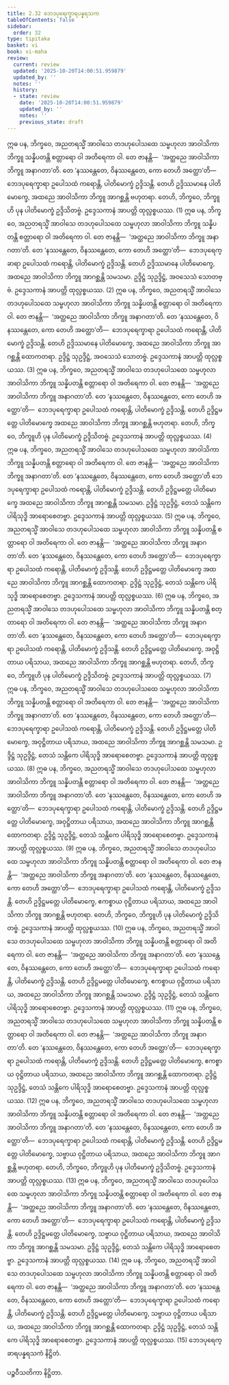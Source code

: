 ```yaml
---
title: 2.32 ဘေဒပုရေက္ခာရပန္နရသက
tableOfContents: false
sidebar:
  order: 32
type: tipitaka
basket: vi
book: vi-maha
review:
  current: review
  updated: '2025-10-20T14:00:51.959879'
  updated_by: ''
  notes: ''
  history:
  - state: review
    date: '2025-10-20T14:00:51.959879'
    updated_by: ''
    notes: ''
    previous_state: draft
---
```



<DynamicBreadcrumb />


<ReviewStatus review={frontmatter.review} showDetails={true} />

<HypothesisAnnotation frontmatter={frontmatter} />

<Division number="176" book="vi-maha" e="ch" v="3" p="180">

<Paragraph number="758" book="vi-maha">
ဣဓ ပန, ဘိက္ခဝေ, အညတရသ္မိံ အာဝါသေ တဒဟုပေါသထေ သမ္ဗဟုလာ အာဝါသိကာ ဘိက္ခူ သန္နိပတန္တိ စတ္တာရော ဝါ အတိရေကာ ဝါ. တေ ဇာနန္တိ—  ‘အတ္ထညေ အာဝါသိကာ ဘိက္ခူ အနာဂတာ’တိ. တေ ‘နဿန္တေတေ, ဝိနဿန္တေတေ, ကော တေဟိ အတ္ထော’တိ—  ဘေဒပုရေက္ခာရာ ဥပေါသထံ ကရောန္တိ, ပါတိမောက္ခံ ဥဒ္ဒိသန္တိ. တေဟိ ဥဒ္ဒိဿမာနေ ပါတိမောက္ခေ, အထညေ အာဝါသိကာ ဘိက္ခူ အာဂစ္ဆန္တိ ဗဟုတရာ. တေဟိ, ဘိက္ခဝေ, ဘိက္ခူဟိ ပုန ပါတိမောက္ခံ ဥဒ္ဒိသိတဗ္ဗံ. ဥဒ္ဒေသကာနံ အာပတ္တိ ထုလ္လစ္စယဿ. (1)
</Paragraph>

<Paragraph number="759" book="vi-maha">
ဣဓ ပန, ဘိက္ခဝေ, အညတရသ္မိံ အာဝါသေ တဒဟုပေါသထေ သမ္ဗဟုလာ အာဝါသိကာ ဘိက္ခူ သန္နိပတန္တိ စတ္တာရော ဝါ အတိရေကာ ဝါ. တေ ဇာနန္တိ—  ‘အတ္ထညေ အာဝါသိကာ ဘိက္ခူ အနာဂတာ’တိ. တေ ‘နဿန္တေတေ, ဝိနဿန္တေတေ, ကော တေဟိ အတ္ထော’တိ—  ဘေဒပုရေက္ခာရာ ဥပေါသထံ ကရောန္တိ, ပါတိမောက္ခံ ဥဒ္ဒိသန္တိ. တေဟိ ဥဒ္ဒိဿမာနေ ပါတိမောက္ခေ, အထညေ အာဝါသိကာ ဘိက္ခူ အာဂစ္ဆန္တိ သမသမာ. ဥဒ္ဒိဋ္ဌံ သုဥဒ္ဒိဋ္ဌံ, အဝသေသံ သောတဗ္ဗံ. ဥဒ္ဒေသကာနံ အာပတ္တိ ထုလ္လစ္စယဿ. (2)
</Paragraph>

<Paragraph number="760" book="vi-maha">
ဣဓ ပန, ဘိက္ခဝေ, အညတရသ္မိံ အာဝါသေ တဒဟုပေါသထေ သမ္ဗဟုလာ အာဝါသိကာ ဘိက္ခူ သန္နိပတန္တိ စတ္တာရော ဝါ အတိရေကာ ဝါ. တေ ဇာနန္တိ—  ‘အတ္ထညေ အာဝါသိကာ ဘိက္ခူ အနာဂတာ’တိ. တေ ‘နဿန္တေတေ, ဝိနဿန္တေတေ, ကော တေဟိ အတ္ထော’တိ—  ဘေဒပုရေက္ခာရာ ဥပေါသထံ ကရောန္တိ, ပါတိမောက္ခံ ဥဒ္ဒိသန္တိ. တေဟိ ဥဒ္ဒိဿမာနေ ပါတိမောက္ခေ, အထညေ အာဝါသိကာ ဘိက္ခူ အာဂစ္ဆန္တိ ထောကတရာ. ဥဒ္ဒိဋ္ဌံ သုဥဒ္ဒိဋ္ဌံ, အဝသေသံ သောတဗ္ဗံ. ဥဒ္ဒေသကာနံ အာပတ္တိ ထုလ္လစ္စယဿ. (3)
</Paragraph>

<Paragraph number="761" book="vi-maha">
ဣဓ ပန, ဘိက္ခဝေ, အညတရသ္မိံ အာဝါသေ တဒဟုပေါသထေ သမ္ဗဟုလာ အာဝါသိကာ ဘိက္ခူ သန္နိပတန္တိ စတ္တာရော ဝါ အတိရေကာ ဝါ. တေ ဇာနန္တိ—  ‘အတ္ထညေ အာဝါသိကာ ဘိက္ခူ အနာဂတာ’တိ. တေ ‘နဿန္တေတေ, ဝိနဿန္တေတေ, ကော တေဟိ အတ္ထော’တိ—  ဘေဒပုရေက္ခာရာ ဥပေါသထံ ကရောန္တိ, ပါတိမောက္ခံ ဥဒ္ဒိသန္တိ. တေဟိ ဥဒ္ဒိဋ္ဌမတ္တေ ပါတိမောက္ခေ အထညေ အာဝါသိကာ ဘိက္ခူ အာဂစ္ဆန္တိ ဗဟုတရာ. တေဟိ, ဘိက္ခဝေ, ဘိက္ခူဟိ ပုန ပါတိမောက္ခံ ဥဒ္ဒိသိတဗ္ဗံ. ဥဒ္ဒေသကာနံ အာပတ္တိ ထုလ္လစ္စယဿ. (4)
</Paragraph>

<Paragraph number="762" book="vi-maha">
ဣဓ ပန, ဘိက္ခဝေ, အညတရသ္မိံ အာဝါသေ တဒဟုပေါသထေ သမ္ဗဟုလာ အာဝါသိကာ ဘိက္ခူ သန္နိပတန္တိ စတ္တာရော ဝါ အတိရေကာ ဝါ. တေ ဇာနန္တိ—  ‘အတ္ထညေ အာဝါသိကာ ဘိက္ခူ အနာဂတာ’တိ. တေ ‘နဿန္တေတေ, ဝိနဿန္တေတေ, ကော တေဟိ အတ္ထော’တိ ဘေဒပုရေက္ခာရာ ဥပေါသထံ ကရောန္တိ, ပါတိမောက္ခံ ဥဒ္ဒိသန္တိ. တေဟိ ဥဒ္ဒိဋ္ဌမတ္တေ ပါတိမောက္ခေ အထညေ အာဝါသိကာ ဘိက္ခူ အာဂစ္ဆန္တိ သမသမာ. ဥဒ္ဒိဋ္ဌံ သုဥဒ္ဒိဋ္ဌံ, တေသံ သန္တိကေ ပါရိသုဒ္ဓိ အာရောစေတဗ္ဗာ. ဥဒ္ဒေသကာနံ အာပတ္တိ ထုလ္လစ္စယဿ. (5)
</Paragraph>

<Paragraph number="763" book="vi-maha">
ဣဓ ပန, ဘိက္ခဝေ, အညတရသ္မိံ အာဝါသေ တဒဟုပေါသထေ သမ္ဗဟုလာ အာဝါသိကာ ဘိက္ခူ သန္နိပတန္တိ စတ္တာရော ဝါ အတိရေကာ ဝါ. တေ ဇာနန္တိ—  ‘အတ္ထညေ အာဝါသိကာ ဘိက္ခူ အနာဂတာ’တိ. တေ ‘နဿန္တေတေ, ဝိနဿန္တေတေ, ကော တေဟိ အတ္ထော’တိ—  ဘေဒပုရေက္ခာရာ ဥပေါသထံ ကရောန္တိ, ပါတိမောက္ခံ ဥဒ္ဒိသန္တိ. တေဟိ ဥဒ္ဒိဋ္ဌမတ္တေ ပါတိမောက္ခေ အထညေ အာဝါသိကာ ဘိက္ခူ အာဂစ္ဆန္တိ ထောကတရာ. ဥဒ္ဒိဋ္ဌံ သုဥဒ္ဒိဋ္ဌံ, တေသံ သန္တိကေ ပါရိသုဒ္ဓိ အာရောစေတဗ္ဗာ. ဥဒ္ဒေသကာနံ အာပတ္တိ ထုလ္လစ္စယဿ. (6)
</Paragraph>

<Paragraph number="764" book="vi-maha">
ဣဓ ပန, ဘိက္ခဝေ, အညတရသ္မိံ အာဝါသေ တဒဟုပေါသထေ သမ္ဗဟုလာ အာဝါသိကာ ဘိက္ခူ သန္နိပတန္တိ စတ္တာရော ဝါ အတိရေကာ ဝါ. တေ ဇာနန္တိ—  ‘အတ္ထညေ အာဝါသိကာ ဘိက္ခူ အနာဂတာ’တိ. တေ ‘နဿန္တေတေ, ဝိနဿန္တေတေ, ကော တေဟိ အတ္ထော’တိ—  ဘေဒပုရေက္ခာရာ ဥပေါသထံ ကရောန္တိ, ပါတိမောက္ခံ ဥဒ္ဒိသန္တိ. တေဟိ ဥဒ္ဒိဋ္ဌမတ္တေ ပါတိမောက္ခေ, အဝုဋ္ဌိတာယ ပရိသာယ, အထညေ အာဝါသိကာ ဘိက္ခူ အာဂစ္ဆန္တိ ဗဟုတရာ. တေဟိ, ဘိက္ခဝေ, ဘိက္ခူဟိ ပုန ပါတိမောက္ခံ ဥဒ္ဒိသိတဗ္ဗံ. ဥဒ္ဒေသကာနံ အာပတ္တိ ထုလ္လစ္စယဿ. (7)
</Paragraph>

<Paragraph number="765" book="vi-maha">
ဣဓ ပန, ဘိက္ခဝေ, အညတရသ္မိံ အာဝါသေ တဒဟုပေါသထေ သမ္ဗဟုလာ အာဝါသိကာ ဘိက္ခူ သန္နိပတန္တိ စတ္တာရော ဝါ အတိရေကာ ဝါ. တေ ဇာနန္တိ—  ‘အတ္ထညေ အာဝါသိကာ ဘိက္ခူ အနာဂတာ’တိ. တေ ‘နဿန္တေတေ, ဝိနဿန္တေတေ, ကော တေဟိ အတ္ထော’တိ—  ဘေဒပုရေက္ခာရာ ဥပေါသထံ ကရောန္တိ, ပါတိမောက္ခံ ဥဒ္ဒိသန္တိ. တေဟိ ဥဒ္ဒိဋ္ဌမတ္တေ ပါတိမောက္ခေ, အဝုဋ္ဌိတာယ ပရိသာယ, အထညေ အာဝါသိကာ ဘိက္ခူ အာဂစ္ဆန္တိ သမသမာ. ဥဒ္ဒိဋ္ဌံ သုဥဒ္ဒိဋ္ဌံ, တေသံ သန္တိကေ ပါရိသုဒ္ဓိ အာရောစေတဗ္ဗာ. ဥဒ္ဒေသကာနံ အာပတ္တိ ထုလ္လစ္စယဿ. (8)
</Paragraph>

<Paragraph number="766" book="vi-maha">
ဣဓ ပန, ဘိက္ခဝေ, အညတရသ္မိံ အာဝါသေ တဒဟုပေါသထေ သမ္ဗဟုလာ အာဝါသိကာ ဘိက္ခူ သန္နိပတန္တိ စတ္တာရော ဝါ အတိရေကာ ဝါ. တေ ဇာနန္တိ—  ‘အတ္ထညေ အာဝါသိကာ ဘိက္ခူ အနာဂတာ’တိ. တေ ‘နဿန္တေတေ, ဝိနဿန္တေတေ, ကော တေဟိ အတ္ထော’တိ—  ဘေဒပုရေက္ခာရာ ဥပေါသထံ ကရောန္တိ, ပါတိမောက္ခံ ဥဒ္ဒိသန္တိ. တေဟိ ဥဒ္ဒိဋ္ဌမတ္တေ ပါတိမောက္ခေ, အဝုဋ္ဌိတာယ ပရိသာယ, အထညေ အာဝါသိကာ ဘိက္ခူ အာဂစ္ဆန္တိ ထောကတရာ. ဥဒ္ဒိဋ္ဌံ သုဥဒ္ဒိဋ္ဌံ, တေသံ သန္တိကေ ပါရိသုဒ္ဓိ အာရောစေတဗ္ဗာ. ဥဒ္ဒေသကာနံ အာပတ္တိ ထုလ္လစ္စယဿ. (9)
</Paragraph>

<Paragraph number="767" book="vi-maha">
ဣဓ ပန, ဘိက္ခဝေ, အညတရသ္မိံ အာဝါသေ တဒဟုပေါသထေ သမ္ဗဟုလာ အာဝါသိကာ ဘိက္ခူ သန္နိပတန္တိ စတ္တာရော ဝါ အတိရေကာ ဝါ. တေ ဇာနန္တိ—  ‘အတ္ထညေ အာဝါသိကာ ဘိက္ခူ အနာဂတာ’တိ. တေ ‘နဿန္တေတေ, ဝိနဿန္တေတေ, ကော တေဟိ အတ္ထော’တိ—  ဘေဒပုရေက္ခာရာ ဥပေါသထံ ကရောန္တိ, ပါတိမောက္ခံ ဥဒ္ဒိသန္တိ. တေဟိ ဥဒ္ဒိဋ္ဌမတ္တေ ပါတိမောက္ခေ, ဧကစ္စာယ ဝုဋ္ဌိတာယ ပရိသာယ, အထညေ အာဝါသိကာ ဘိက္ခူ အာဂစ္ဆန္တိ ဗဟုတရာ. တေဟိ, ဘိက္ခဝေ, ဘိက္ခူဟိ ပုန ပါတိမောက္ခံ ဥဒ္ဒိသိတဗ္ဗံ. ဥဒ္ဒေသကာနံ အာပတ္တိ ထုလ္လစ္စယဿ. (10)
</Paragraph>

<Paragraph number="768" book="vi-maha">
ဣဓ ပန, ဘိက္ခဝေ, အညတရသ္မိံ အာဝါသေ တဒဟုပေါသထေ သမ္ဗဟုလာ အာဝါသိကာ ဘိက္ခူ သန္နိပတန္တိ စတ္တာရော ဝါ အတိရေကာ ဝါ. တေ ဇာနန္တိ—  ‘အတ္ထညေ အာဝါသိကာ ဘိက္ခူ အနာဂတာ’တိ. တေ ‘နဿန္တေတေ, ဝိနဿန္တေတေ, ကော တေဟိ အတ္ထော’တိ—  ဘေဒပုရေက္ခာရာ ဥပေါသထံ ကရောန္တိ, ပါတိမောက္ခံ ဥဒ္ဒိသန္တိ. တေဟိ ဥဒ္ဒိဋ္ဌမတ္တေ ပါတိမောက္ခေ, ဧကစ္စာယ ဝုဋ္ဌိတာယ ပရိသာယ, အထညေ အာဝါသိကာ ဘိက္ခူ အာဂစ္ဆန္တိ သမသမာ. ဥဒ္ဒိဋ္ဌံ သုဥဒ္ဒိဋ္ဌံ, တေသံ သန္တိကေ ပါရိသုဒ္ဓိ အာရောစေတဗ္ဗာ. ဥဒ္ဒေသကာနံ အာပတ္တိ ထုလ္လစ္စယဿ. (11)
</Paragraph>

<Paragraph number="769" book="vi-maha">
ဣဓ ပန, ဘိက္ခဝေ, အညတရသ္မိံ အာဝါသေ တဒဟုပေါသထေ သမ္ဗဟုလာ အာဝါသိကာ ဘိက္ခူ သန္နိပတန္တိ စတ္တာရော ဝါ အတိရေကာ ဝါ. တေ ဇာနန္တိ—  ‘အတ္ထညေ အာဝါသိကာ ဘိက္ခူ အနာဂတာ’တိ. တေ ‘နဿန္တေတေ, ဝိနဿန္တေတေ, ကော တေဟိ အတ္ထော’တိ—  ဘေဒပုရေက္ခာရာ ဥပေါသထံ ကရောန္တိ, ပါတိမောက္ခံ ဥဒ္ဒိသန္တိ. တေဟိ ဥဒ္ဒိဋ္ဌမတ္တေ ပါတိမောက္ခေ, ဧကစ္စာယ ဝုဋ္ဌိတာယ ပရိသာယ, အထညေ အာဝါသိကာ ဘိက္ခူ အာဂစ္ဆန္တိ ထောကတရာ. ဥဒ္ဒိဋ္ဌံ သုဥဒ္ဒိဋ္ဌံ, တေသံ သန္တိကေ ပါရိသုဒ္ဓိ အာရောစေတဗ္ဗာ. ဥဒ္ဒေသကာနံ အာပတ္တိ ထုလ္လစ္စယဿ. (12)
</Paragraph>

<Paragraph number="770" book="vi-maha">
ဣဓ ပန, ဘိက္ခဝေ, အညတရသ္မိံ အာဝါသေ တဒဟုပေါသထေ သမ္ဗဟုလာ အာဝါသိကာ ဘိက္ခူ သန္နိပတန္တိ စတ္တာရော ဝါ အတိရေကာ ဝါ. တေ ဇာနန္တိ—  ‘အတ္ထညေ အာဝါသိကာ ဘိက္ခူ အနာဂတာ’တိ. တေ ‘နဿန္တေတေ, ဝိနဿန္တေတေ, ကော တေဟိ အတ္ထော’တိ—  ဘေဒပုရေက္ခာရာ ဥပေါသထံ ကရောန္တိ, ပါတိမောက္ခံ ဥဒ္ဒိသန္တိ. တေဟိ ဥဒ္ဒိဋ္ဌမတ္တေ ပါတိမောက္ခေ, သဗ္ဗာယ ဝုဋ္ဌိတာယ ပရိသာယ, အထညေ အာဝါသိကာ ဘိက္ခူ အာဂစ္ဆန္တိ ဗဟုတရာ. တေဟိ, ဘိက္ခဝေ, ဘိက္ခူဟိ ပုန ပါတိမောက္ခံ ဥဒ္ဒိသိတဗ္ဗံ. ဥဒ္ဒေသကာနံ အာပတ္တိ ထုလ္လစ္စယဿ. (13)
</Paragraph>

<Paragraph number="771" book="vi-maha">
ဣဓ ပန, ဘိက္ခဝေ, အညတရသ္မိံ အာဝါသေ တဒဟုပေါသထေ သမ္ဗဟုလာ အာဝါသိကာ ဘိက္ခူ သန္နိပတန္တိ စတ္တာရော ဝါ အတိရေကာ ဝါ. တေ ဇာနန္တိ—  ‘အတ္ထညေ အာဝါသိကာ ဘိက္ခူ အနာဂတာ’တိ. တေ ‘နဿန္တေတေ, ဝိနဿန္တေတေ, ကော တေဟိ အတ္ထော’တိ—  ဘေဒပုရေက္ခာရာ ဥပေါသထံ ကရောန္တိ, ပါတိမောက္ခံ ဥဒ္ဒိသန္တိ. တေဟိ ဥဒ္ဒိဋ္ဌမတ္တေ ပါတိမောက္ခေ, သဗ္ဗာယ ဝုဋ္ဌိတာယ ပရိသာယ, အထညေ အာဝါသိကာ ဘိက္ခူ အာဂစ္ဆန္တိ သမသမာ. ဥဒ္ဒိဋ္ဌံ သုဥဒ္ဒိဋ္ဌံ, တေသံ သန္တိကေ ပါရိသုဒ္ဓိ အာရောစေတဗ္ဗာ. ဥဒ္ဒေသကာနံ အာပတ္တိ ထုလ္လစ္စယဿ. (14)
</Paragraph>

<Paragraph number="772" book="vi-maha">
ဣဓ ပန, ဘိက္ခဝေ, အညတရသ္မိံ အာဝါသေ တဒဟုပေါသထေ သမ္ဗဟုလာ အာဝါသိကာ ဘိက္ခူ သန္နိပတန္တိ စတ္တာရော ဝါ အတိရေကာ ဝါ. တေ ဇာနန္တိ—  ‘အတ္ထညေ အာဝါသိကာ ဘိက္ခူ အနာဂတာ’တိ. တေ ‘နဿန္တေတေ, ဝိနဿန္တေတေ, ကော တေဟိ အတ္ထော’တိ—  ဘေဒပုရေက္ခာရာ ဥပေါသထံ ကရောန္တိ, ပါတိမောက္ခံ ဥဒ္ဒိသန္တိ. တေဟိ ဥဒ္ဒိဋ္ဌမတ္တေ ပါတိမောက္ခေ, သဗ္ဗာယ ဝုဋ္ဌိတာယ ပရိသာယ, အထညေ အာဝါသိကာ ဘိက္ခူ အာဂစ္ဆန္တိ ထောကတရာ. ဥဒ္ဒိဋ္ဌံ သုဥဒ္ဒိဋ္ဌံ, တေသံ သန္တိကေ ပါရိသုဒ္ဓိ အာရောစေတဗ္ဗာ. ဥဒ္ဒေသကာနံ အာပတ္တိ ထုလ္လစ္စယဿ. (15)

</Paragraph>
</Division>

<Paragraph number="773" type="center" book="vi-maha">
ဘေဒပုရေက္ခာရပန္နရသကံ နိဋ္ဌိတံ.

  
ပဉ္စဝီသတိကာ နိဋ္ဌိတာ.
</Paragraph>